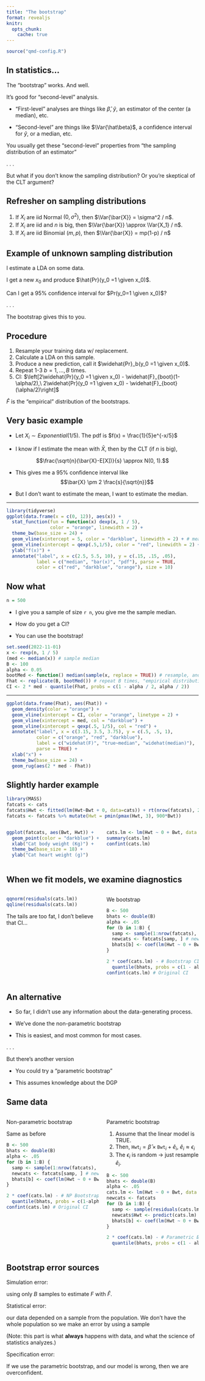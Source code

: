 ```yaml
---
title: "The bootstrap"
format: revealjs
knitr: 
  opts_chunk: 
    cache: true
---
```


```r
source("qmd-config.R")
```




## {background-image="https://www.azquotes.com/picture-quotes/quote-i-believe-in-pulling-yourself-up-by-your-own-bootstraps-i-believe-it-is-possible-i-saw-stephen-colbert-62-38-03.jpg" background-size="contain"}

$$\newcommand{\Expect}[1]{E\left[ #1 \right]}
\newcommand{\Var}[1]{\mathrm{Var}\left[ #1 \right]}
\newcommand{\Cov}[2]{\mathrm{Cov}\left[#1,\ #2\right]}
\newcommand{\given}{\ \vert\ }
\newcommand{\argmin}{\arg\min}
\newcommand{\argmax}{\arg\max}
\newcommand{\R}{\mathbb{R}}
\newcommand{\P}{Pr}
\renewcommand{\hat}{\widehat}
\newcommand{\tr}[1]{\mbox{tr}(#1)}
\newcommand{\X}{\mathbf{X}}
\newcommand{\y}{\mathbf{y}}$$


## {background-image="http://rackjite.com/wp-content/uploads/rr11014aa.jpg" background-size="contain"}


## In statistics...

The "bootstrap" works. And well.

It's good for "second-level" analysis.

* "First-level" analyses are things like $\hat\beta$, $\hat y$, an estimator of the center (a median), etc.

* "Second-level" are things like $\Var{\hat\beta}$, a confidence interval for $\hat y$, or a median, etc.

You usually get these "second-level" properties from "the sampling distribution of an estimator"

. . .

But what if you don't know the sampling distribution? Or you're skeptical of the CLT argument?


## Refresher on sampling distributions

1. If $X_i$ are iid Normal $(0,\sigma^2)$, then $\Var{\bar{X}} = \sigma^2 / n$.
1. If $X_i$ are iid and $n$ is big, then $\Var{\bar{X}} \approx \Var{X_1} / n$.
1. If $X_i$ are iid Binomial $(m, p)$, then $\Var{\bar{X}} = mp(1-p) / n$



## Example of unknown sampling distribution

I estimate a LDA on some data.

I get a new $x_0$ and produce $\hat{Pr}(y_0 =1 \given x_0)$.

Can I get a 95% confidence interval for $Pr(y_0=1 \given x_0)$?

. . .

The bootstrap gives this to you.




## Procedure

1. Resample your training data w/ replacement.
2. Calculate a LDA on this sample.
3. Produce a new prediction, call it $\widehat{Pr}_b(y_0 =1 \given x_0)$.
4. Repeat 1-3 $b = 1,\ldots,B$ times.
5. CI: $\left[2\widehat{Pr}(y_0 =1 \given x_0) - \widehat{F}_{boot}(1-\alpha/2),\ 2\widehat{Pr}(y_0 =1 \given x_0) - \widehat{F}_{boot}(\alpha/2)\right]$



$\hat{F}$ is the "empirical" distribution of the bootstraps. 


## Very basic example

* Let $X_i\sim Exponential(1/5)$. The pdf is $f(x) = \frac{1}{5}e^{-x/5}$


* I know if I estimate the mean with $\bar{X}$, then by the CLT (if $n$ is big), 

$$\frac{\sqrt{n}(\bar{X}-E[X])}{s} \approx N(0, 1).$$


* This gives me a 95% confidence interval like
$$\bar{X} \pm 2 \frac{s}{\sqrt{n}}$$


* But I don't want to estimate the mean, I want to estimate the median.


---

```r
library(tidyverse)
ggplot(data.frame(x = c(0, 12)), aes(x)) + 
  stat_function(fun = function(x) dexp(x, 1 / 5), 
                color = "orange", linewidth = 2) +
  theme_bw(base_size = 24) +
  geom_vline(xintercept = 5, color = "darkblue", linewidth = 2) + # mean
  geom_vline(xintercept = qexp(.5,1/5), color = "red", linewidth = 2) + # median
  ylab("f(x)") +
  annotate("label", x = c(2.5, 5.5, 10), y = c(.15, .15, .05), 
           label = c("median", "bar(x)", "pdf"), parse = TRUE,
           color = c("red", "darkblue", "orange"), size = 10)
```

## Now what

```r
n = 500
```

* I give you a sample of size `r n`, you give me the sample median.

* How do you get a CI?

* You can use the bootstrap!

```r
set.seed(2022-11-01)
x <- rexp(n, 1 / 5)
(med <- median(x)) # sample median
B <- 100
alpha <- 0.05
bootMed <- function() median(sample(x, replace = TRUE)) # resample, and get the median
Fhat <- replicate(B, bootMed()) # repeat B times, "empirical distribution"
CI <- 2 * med - quantile(Fhat, probs = c(1 - alpha / 2, alpha / 2))
```

---

```r
ggplot(data.frame(Fhat), aes(Fhat)) + 
  geom_density(color = "orange") +
  geom_vline(xintercept = CI, color = "orange", linetype = 2) + 
  geom_vline(xintercept = med, col = "darkblue") + 
  geom_vline(xintercept = qexp(.5, 1/5), col = "red") +
  annotate("label", x = c(3.15, 3.5, 3.75), y = c(.5, .5, 1),
           color = c("orange", "red", "darkblue"),
           label = c("widehat(F)", "true~median", "widehat(median)"),
           parse = TRUE) +
  xlab("x") +
  theme_bw(base_size = 24) +
  geom_rug(aes(2 * med - Fhat))
```

## {background-image="gfx/boot1.png" background-size="contain"}

## {background-image="gfx/boot2.png" background-size="contain"}

## Slightly harder example

```r
library(MASS)
fatcats <- cats
fatcats$Hwt <- fitted(lm(Hwt~Bwt + 0, data=cats)) + rt(nrow(fatcats), 2)
fatcats <- fatcats %>% mutate(Hwt = pmin(pmax(Hwt, 3), 900*Bwt))
```

:::: {.columns}
::: {.column width="50%"}

```r
ggplot(fatcats, aes(Bwt, Hwt)) + 
  geom_point(color = "darkblue") + 
  xlab("Cat body weight (Kg)") + 
  theme_bw(base_size = 18) +
  ylab("Cat heart weight (g)")
```

:::

::: {.column width="50%"}

```r
cats.lm <- lm(Hwt ~ 0 + Bwt, data = fatcats)
summary(cats.lm)
confint(cats.lm)
```
:::
::::


## When we fit models, we examine diagnostics


:::: {.columns}
::: {.column width="50%"}
```r
qqnorm(residuals(cats.lm))
qqline(residuals(cats.lm))
```


The tails are too fat, I don't believe that CI...
:::

::: {.column width="50%"}


We bootstrap

```r
B <- 500
bhats <- double(B)
alpha <- .05
for (b in 1:B) {
  samp <- sample(1:nrow(fatcats), replace = TRUE)
  newcats <- fatcats[samp, ] # new data
  bhats[b] <- coef(lm(Hwt ~ 0 + Bwt, data = newcats)) 
}

2 * coef(cats.lm) - # Bootstrap CI
  quantile(bhats, probs = c(1 - alpha / 2, alpha / 2))
confint(cats.lm) # Original CI
```
:::
::::


## An alternative

* So far, I didn't use any information about the data-generating process. 

* We've done the [non-parametric bootstrap]{.secondary}

* This is easiest, and most common for most cases.

. . .

[But there's another version]{.secondary}

* You could try a "parametric bootstrap"

* This assumes knowledge about the DGP

## Same data

:::: {.columns}
::: {.column width="50%"}

[Non-parametric bootstrap]{.secondary}

Same as before

```r
B <- 500
bhats <- double(B)
alpha <- .05
for (b in 1:B) {
  samp <- sample(1:nrow(fatcats), replace = TRUE)
  newcats <- fatcats[samp, ] # new data
  bhats[b] <- coef(lm(Hwt ~ 0 + Bwt, data = newcats)) 
}

2 * coef(cats.lm) - # NP Bootstrap CI
  quantile(bhats, probs = c(1-alpha/2, alpha/2))
confint(cats.lm) # Original CI
```
:::

::: {.column width="50%"}
[Parametric bootstrap]{.secondary}

1. Assume that the linear model is TRUE.
2. Then, $\texttt{Hwt}_i = \widehat{\beta}\times \texttt{Bwt}_i + \widehat{e}_i$, $\widehat{e}_i \approx \epsilon_i$
3. The $\epsilon_i$ is random $\longrightarrow$ just resample $\widehat{e}_i$.

```r
B <- 500
bhats <- double(B)
alpha <- .05
cats.lm <- lm(Hwt ~ 0 + Bwt, data = fatcats)
newcats <- fatcats
for (b in 1:B) {
  samp <- sample(residuals(cats.lm), replace = TRUE)
  newcats$Hwt <- predict(cats.lm) + samp # new data
  bhats[b] <- coef(lm(Hwt ~ 0 + Bwt, data = newcats)) 
}

2 * coef(cats.lm) - # Parametric Bootstrap CI
  quantile(bhats, probs = c(1 - alpha/2, alpha/2))
```

:::
::::

## Bootstrap error sources


[Simulation error]{.secondary}:

using only $B$ samples to estimate $F$ with $\hat{F}$.

[Statistical error]{.secondary}:

our data depended on a sample from the population. We don't have the whole population so we make an error by using a sample 

(Note: this part is what __always__ happens with data, and what the science of statistics analyzes.)

[Specification error]{.secondary}:

If we use the parametric bootstrap, and our model is wrong, then we are overconfident.



